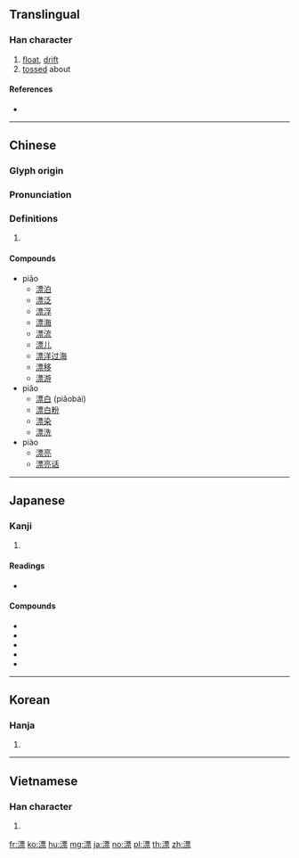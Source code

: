 ==Translingual==
{{stroke order|strokes=14}}

===Han character===
{{Han char|rn=85|rad=水|as=11|sn=14|four=31191|canj=EMWF|ids=⿰氵票}}

# [[float]], [[drift]]
# [[toss]]ed about

====References====
* {{Han ref|kx=0644.220|dkj=18102|dj=1053.010|hdz=31720.010|uh=6F02|ud=28418|bh=BA7D|bd=47741}}

----

==Chinese==
{{zh-forms}}

===Glyph origin===
{{Han etym}}

===Pronunciation===
{{zh-pron
|m=piāo,piǎo,piào
|c=piu1,piu3
|h=pfs=phêu
|md=
|mn=phiò
|w=
|mc=y
|oc=y
|cat=
}}
{{zh-attn-split}}

===Definitions===
{{zh-hanzi}}

# {{rfdef|lang=zh}}

====Compounds====
* piāo
** [[漂泊]]
** [[漂泛]]
** [[漂浮]]
** [[漂海]]
** [[漂流]]
** [[漂儿]]
** [[漂洋过海]]
** [[漂移]]
** [[漂游]]
* piǎo
** [[漂白]] (piǎobái)
** [[漂白粉]]
** [[漂染]]
** [[漂洗]]
* piào
** [[漂亮]]
** [[漂亮话]]

----

==Japanese==

===Kanji===
{{ja-kanji|grade=c|rs=水11}}

# {{defn|lang=ja|sort=水11}}

====Readings====
* {{ja-readings|on=[[ひょう]] (hyō)|kun=[[ただよう]] (tadayou)}}

====Compounds====
* {{ja-r|漂着|ひょうちゃく}}
* {{ja-r|漂白|ひょうはく}}
* {{ja-r|漂白剤|ひょうはくざい}}
* {{ja-r|漂泊|漂泊}}
* {{ja-r|漂流|ひょうりゅう}}

----

==Korean==

===Hanja===
{{ko-hanja|hangeul=표|eumhun=|rv=pyo|mr=p'yo|y=phyo}}

# {{defn|lang=ko|sort=水11}}

----

==Vietnamese==

===Han character===
{{vi-hantu|[[phiêu]], [[phều]], [[veo]], [[xẻo]], [[xiêu]], [[pheo]], [[phiếu]], [[phịu]]|rs=水11}}

# {{defn|lang=vi}}

[[fr:漂]]
[[ko:漂]]
[[hu:漂]]
[[mg:漂]]
[[ja:漂]]
[[no:漂]]
[[pl:漂]]
[[th:漂]]
[[zh:漂]]